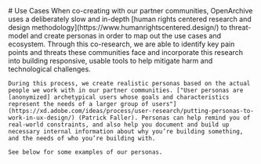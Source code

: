 

<HeaderSection>
    # Use Cases
</HeaderSection>
<UseCasesSection pages={props.pages}>
    When co-creating with our partner communities, OpenArchive uses a deliberately slow and in-depth [human rights centered research and design methodology](https://www.humanrightscentered.design/) to threat-model and create personas in order to map out the use cases and ecosystem.  Through this co-research, we are able to identify key pain points and threats these communities face and incorporate this research into building responsive, usable tools to help mitigate harm and technological challenges.

    During this process, we create realistic personas based on the actual people we work with in our partner communities. ["User personas are [anonymized] archetypical users whose goals and characteristics represent the needs of a larger group of users"](https://xd.adobe.com/ideas/process/user-research/putting-personas-to-work-in-ux-design/) (Patrick Faller). Personas can help remind you of real-world constraints, and also help you document and build up necessary internal information about why you’re building something, and the needs of who you’re building with.

    See below for some examples of our personas.

</UseCasesSection>
